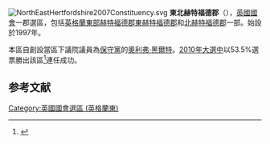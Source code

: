 [[File:NorthEastHertfordshire2007Constituency.svg|right]]
'''東北赫特福德郡'''（{{lang-en|North East Hertfordshire}}），[[英國|英國]][[英國國會|國會]]一郡選區，包括[[英格蘭|英格蘭]][[英格蘭東|東部]][[赫特福德郡|赫特福德郡]][[東赫特福德郡|東赫特福德郡]]和[[北赫特福德郡|北赫特福德郡]]一部。始設於1997年。

本區自創設當區下議院議員為[[保守黨_(英國)|保守黨]]的[[奧利弗·黑爾特|奧利弗·黑爾特]]。[[2010年英國大選|2010年大選中]]以53.5%選票勝出該區<ref name="">{{cite news
|publisher=[[英國廣播公司|英國廣播公司]]
|date=2010年5月7日
|title=Election 2010/Constituency/North East Hertfordshire
|url=http://news.bbc.co.uk/1/shared/election2010/results/constituency/d19.stm
|accessdate=2010年6月16日
|archive-date=2017年9月5日
|archive-url=https://web.archive.org/web/20170905002249/http://news.bbc.co.uk/1/shared/election2010/results/constituency/d19.stm
|dead-url=no
}}</ref>連任成功。

==参考文献==
<div class="references-small">
<references></references>
</div>
[[Category:英國國會選區_(英格蘭東)|Category:英國國會選區 (英格蘭東)]]
{{DEFAULTSORT:North East Hertfordshire (UK Parliament constituency)}}